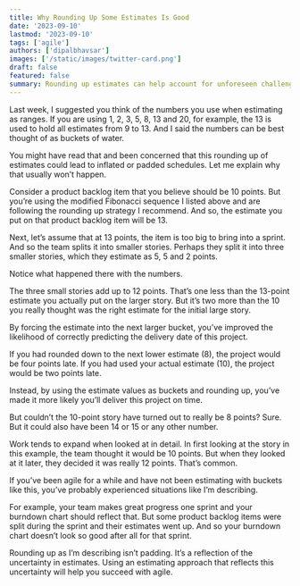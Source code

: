 ```yaml
---
title: Why Rounding Up Some Estimates Is Good
date: '2023-09-10'
lastmod: '2023-09-10'
tags: ['agile']
authors: ['dipalbhavsar']
images: ['/static/images/twitter-card.png']
draft: false
featured: false
summary: Rounding up estimates can help account for unforeseen challenges, uncertainties, or potential complexities. This approach encourages teams to allocate sufficient time or resources, reduces the risk of underestimating tasks, and improves the accuracy of project planning and delivery timelines.
---
```


Last week, I suggested you think of the numbers you use when estimating as ranges. If you are using 1, 2, 3, 5, 8, 13 and 20, for example, the 13 is used to hold all estimates from 9 to 13. And I said the numbers can be best thought of as buckets of water.
 
You might have read that and been concerned that this rounding up of estimates could lead to inflated or padded schedules. Let me explain why that usually won’t happen.
 
Consider a product backlog item that you believe should be 10 points. But you’re using the modified Fibonacci sequence I listed above and are following the rounding up strategy I recommend. And so, the estimate you put on that product backlog item will be 13.
 
Next, let’s assume that at 13 points, the item is too big to bring into a sprint. And so the team splits it into smaller stories. Perhaps they split it into three smaller stories, which they estimate as 5, 5 and 2 points.
 
Notice what happened there with the numbers.
 
The three small stories add up to 12 points. That’s one less than the 13-point estimate you actually put on the larger story. But it’s two more than the 10 you really thought was the right estimate for the initial large story.
 
By forcing the estimate into the next larger bucket, you’ve improved the likelihood of correctly predicting the delivery date of this project.
 
If you had rounded down to the next lower estimate (8), the project would be four points late. If you had used your actual estimate (10), the project would be two points late.
 
Instead, by using the estimate values as buckets and rounding up, you’ve made it more likely you’ll deliver this project on time.
 
But couldn’t the 10-point story have turned out to really be 8 points? Sure. But it could also have been 14 or 15 or any other number.
 
Work tends to expand when looked at in detail. In first looking at the story in this example, the team thought it would be 10 points. But when they looked at it later, they decided it was really 12 points. That’s common.
 
If you’ve been agile for a while and have not been estimating with buckets like this, you’ve probably experienced situations like I’m describing.
 
For example, your team makes great progress one sprint and your burndown chart should reflect that. But some product backlog items were split during the sprint and their estimates went up. And so your burndown chart doesn’t look so good after all for that sprint.
 
Rounding up as I’m describing isn’t padding. It’s a reflection of the uncertainty in estimates. Using an estimating approach that reflects this uncertainty will help you succeed with agile.
